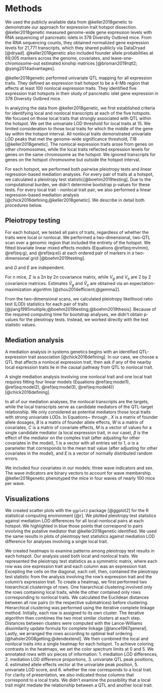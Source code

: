 # Methods

We used the publicly available data from @keller2018genetic to demonstrate our approach for 
expression trait hotspot dissection. @keller2018genetic measured genome-wide gene expression 
levels with RNA sequencing of pancreatic islets in 378 
Diversity Outbred mice. From the RNA sequencing counts, they obtained normalized gene 
expression levels for 21,771 transcripts, which they shared publicly via DataDryad [@dryad]. 
@keller2018genetic also included founder allele probabilities at 69,005 markers across the 
genome, covariates, and leave-one-chromosome-out estimated kinship matrices [@broman2019rqtl2; @yang2014advantages].

@keller2018genetic performed univariate QTL mapping for all expression traits. They
defined an expression trait hotspot to be a 4-Mb region that affects at least 100 nonlocal 
expression traits.
They identified five expression trait hotspots in their
study of pancreatic islet gene expression in 378 Diversity Outbred mice. 

In analyzing the data from @keller2018genetic, we first established criteria for identifying local and 
nonlocal transcripts at each of the five hotspots. We focused on those local 
traits that strongly associated with QTL within the hotspot. We set the univariate LOD threshold for 
local traits at 15. We limited consideration to those local traits for which the middle of the gene lay 
within the hotspot interval. 
All nonlocal traits demonstrated univariate LOD peaks that met
the genome-wide significance threshold, 7.18 [@keller2018genetic]. The nonlocal expression traits arose 
from genes
on other chromosomes, while the local traits reflected expression levels for
genes on the same chromosome as the hotspot. We ignored transcripts for genes on the hotspot chromosome 
but outside the hotspot interval. 

For each hotspot, we performed both pairwise pleiotropy tests and linear regression-based 
mediation analyses. For every pair of traits at a hotspot, we calculated a pleiotropy test 
statistic[@boehm2019testing]. Due to the computational burden, we didn't determine bootstrap p-values for these 
tests. For every local trait - nonlocal trait pair, we also performed a linear 
regression-based mediation analysis [@chick2016defining,@keller2018genetic]. We describe in detail both procedures below.

## Pleiotropy testing



\begin{equation}
vec(Y) = X vec(B) + vec(G) + vec(E)
(\#eq:mvlmm)
\end{equation}

For each hotspot, we tested all pairs of traits, regardless of whether the traits were local or nonlocal. 
We performed a
two-dimensional, two-QTL scan over a genomic region that included the entirety of the
hotspot. We fitted bivariate linear mixed effects models (Equations \@ref(eq:mvlmm), \@ref(eq:g), and \@ref(eq:e)) at each ordered pair of markers in a two-dimensional grid [@boehm2019testing].




\begin{equation}
G \sim MN_{n x 2}(0, K, V_g)
(\#eq:g)
\end{equation}

\begin{equation}
E \sim MN_{n x 2}(0, I_n, V_e)
(\#eq:e)
\end{equation}

and $G$ and $E$ are independent.

\begin{equation}
\hat B = (X^T\hat \Sigma^{-1}X)^{-1}X^T\hat\Sigma^{-1}Y
(\#eq:Bhat)
\end{equation}

\begin{equation}
\hat \Sigma = \hat V_g \otimes \hat K + \hat V_e \otimes I_n
(\#eq:Sigmahat)
\end{equation}

\begin{equation}
l_{10}(\hat B, \hat \Sigma) = - \frac{1}{2}\log_{10}\left((Y - X\hat B)^T\hat \Sigma^{-1}(Y - X\hat B)\right) - n\log_{10}(2\pi) - \log_{10}|\hat \Sigma|
(\#eq:loglik)
\end{equation}


For $n$ mice, $\Sigma$ is a $2n$ by $2n$ covariance matrix, while $V_g$ and $V_e$ are $2$ by $2$ covariance matrices. Estimates $\hat V_g$ and $\hat V_e$ are obtained via an expectation-maximization algorithm [@zhou2014efficient;@gemma2].


From the two-dimensional scans, we calculated pleiotropy likelihood ratio test (LOD) statistics for each
pair of traits [@jiang1995multiple;@boehm2019testing;@boehm2019thesis]. Because of the required
computing time for bootstrap analyses, we didn't obtain p-values for the pleiotropy tests. Instead,
we worked directly with the test statistic values.



\begin{equation}
LOD = \log_{10} \left(\frac{\max_{\lambda_1, \lambda_2}L(B, \Sigma, \lambda_1, \lambda_2)}{\max_{\lambda}L(B, \Sigma, \lambda, \lambda)} \right)
(\#eq:lod)
\end{equation}




## Mediation analysis

A mediation analysis in systems genetics begins with an identified QTL-expression trait 
association [@chick2016defining]. In our case, we choose a QTL that affects a nonlocal expression trait, then ask if any of 
the nearby local expression traits lie in the causal pathway from QTL to nonlocal trait. 

A single mediation analysis involving one nonlocal trait and one local trait requires fitting four linear models (Equations \@ref(eq:model1), \@ref(eq:model2), \@ref(eq:model3), \@ref(eq:model4)) [@chick2016defining].

\begin{equation}
Y = \alpha 1 + WC + E
(\#eq:model1)
\end{equation}

\begin{equation}
Y = XB + WC + E
(\#eq:model2)
\end{equation}

\begin{equation}
Y = \alpha 1 + WC + M\beta + E
(\#eq:model3)
\end{equation}

\begin{equation}
Y = XB + WC + M\beta + E
(\#eq:model4)
\end{equation}

In all of our mediation analyses, the nonlocal transcripts are the targets, while the local
transcripts serve as candidate mediators of the QTL-target relationship. 
We only considered as potential mediators those local traits with strong univariate LODs.
In Equations~\ref{eq:model1} through \ref{eq:model4}, $X$ is a matrix of founder allele dosages,
$B$ is a matrix
of founder allele effects, $W$ is a matrix of covariates, $C$ is a matrix of covariate
effects, $M$ is a vector of values for a single candidate mediator (a local expression trait, in our case), $\beta$ is the effect
of the mediator on the complex trait (after adjusting for other covariates in the model), 1 is a vector with all entries set to 1, $\alpha$
is a parameter that corresponds to the mean trait value (after adjusting for other covariates in the model), and $E$ is a vector of normally distributed random errors. 

We included four covariates in our models: three wave indicators and sex. The wave indicators are binary vectors to account for wave membership. @keller2018genetic phenotyped the mice in four waves of nearly 100 mice per wave. 


## Visualizations

We created scatter plots with the `ggplot2` package [@ggplot2] for the R
statistical computing environment [@r]. We plotted pleiotropy test statistics against 
mediation LOD differences for all local-nonlocal pairs at each hotspot. We highlighted in blue 
those points that correspond to pairs involving the putative mediator that @keller2018genetic 
identified. We used the same results in plots of pleiotropy test statistics against mediation LOD difference for analyses involving a single local trait. 


We created heatmaps to examine patterns among pleiotropy test results in each hotspot. Our analysis used both 
local and nonlocal traits.
We represented the pleiotropy test statistics as a symmetric matrix, where each row was one expression
trait and each column was an expression trait. 
Excepting the cells on the diagonal, each cell, then, contained the pleiotropy test statistic
from the analysis involving the row's expression trait and the column's expression trait.
To create a heatmap, we first performed two hierarchical clusterings of rows. 
One hierarchical clustering involved only the rows containing local traits, while the other contained only 
rows corresponding to nonlocal traits.
We calculated the Euclidean distances between all row pairs (in the respective 
submatrices) before clustering. Hierarchical clustering was performed using the iterative complete 
linkage method. Initially, each row is assigned to its own cluster. The iterative 
algorithm then combines the two most similar clusters at each step. Distances between 
clusters were computed with the Lance-Williams dissimilarity update formula for complete 
linkage [@lance1967general]. Lastly, we arranged the rows according to optimal leaf ordering [@hahsler2008getting;@dendextend]. 
We then combined the
local and nonlocal traits into a single heatmap for each hotspot. 
To achieve coloring contrasts in the heatmaps, we
set the color spectrum limits at 0 and 5. 
We annotated rows with six pieces of information: 1. mediation LOD differences, 2. mediation 
LOD difference proportions, 3. univariate QTL peak positions, 4. estimated allele effects 
vector at the univariate peak position, 5. univariate LOD score, and 6. whether the row 
corresponds to a local trait. For clarity of presentation, we also indicated those columns that  
correspond to a local traits. We didn't examine the possibility that a local trait might 
mediate the relationship between a QTL and another local trait.










